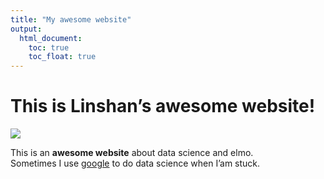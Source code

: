 ```yaml
---
title: "My awesome website"
output: 
  html_document:
    toc: true
    toc_float: true
---
```


# This is Linshan's awesome website!

![](https://media.giphy.com/media/drXGoW1iudhKw/giphy.gif)

This is an **awesome website** about data science and elmo.\
Sometimes I use [google](http://www.google.com/) to do data science when I'am stuck. 
